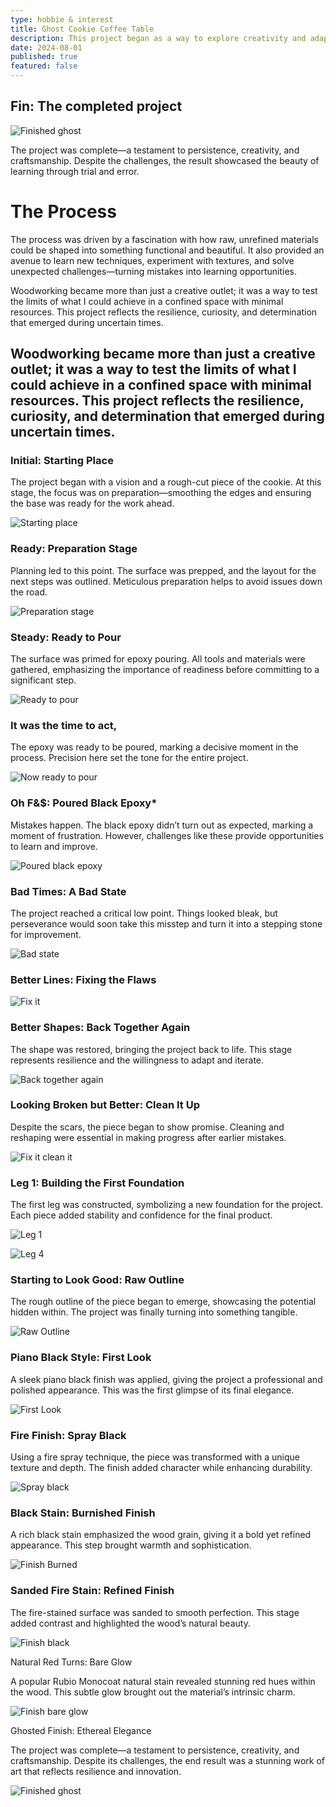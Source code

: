 ```yaml
---
type: hobbie & interest
title: Ghost Cookie Coffee Table
description: This project began as a way to explore creativity and adaptability during the constraints of the COVID-19 pandemic. With equipment available at home and a growing curiosity about working with materials like wood and epoxy, I saw an opportunity to transform downtime into a productive and rewarding experience.
date: 2024-08-01
published: true
featured: false
---
```


## Fin: The completed project
![Finished ghost](/woodworking/finish_7.png)

The project was complete—a testament to persistence, creativity, and craftsmanship. Despite the challenges, the result showcased the beauty of learning through trial and error.

# The Process

The process was driven by a fascination with how raw, unrefined materials could be shaped into something functional and beautiful. It also provided an avenue to learn new techniques, experiment with textures, and solve unexpected challenges—turning mistakes into learning opportunities.

Woodworking became more than just a creative outlet; it was a way to test the limits of what I could achieve in a confined space with minimal resources. This project reflects the resilience, curiosity, and determination that emerged during uncertain times.

## Woodworking became more than just a creative outlet; it was a way to test the limits of what I could achieve in a confined space with minimal resources. This project reflects the resilience, curiosity, and determination that emerged during uncertain times.

### Initial: Starting Place
The project began with a vision and a rough-cut piece of the cookie. At this stage, the focus was on preparation—smoothing the edges and ensuring the base was ready for the work ahead.

![Starting place](/woodworking/prep_0.png)

### Ready: Preparation Stage
Planning led to this point. The surface was prepped, and the layout for the next steps was outlined. Meticulous preparation helps to avoid issues down the road.

![Preparation stage](/woodworking/prep_1.png)

### Steady: Ready to Pour

The surface was primed for epoxy pouring. All tools and materials were gathered, emphasizing the importance of readiness before committing to a significant step.

![Ready to pour](/woodworking/prep_2.png)

### It was the time to act,

The epoxy was ready to be poured, marking a decisive moment in the process. Precision here set the tone for the entire project.

![Now ready to pour](/woodworking/prep_3.png)

### Oh F&$: Poured Black Epoxy*

Mistakes happen. The black epoxy didn’t turn out as expected, marking a moment of frustration. However, challenges like these provide opportunities to learn and improve.

![Poured black epoxy](/woodworking/prep_4.png)

### Bad Times: A Bad State

The project reached a critical low point. Things looked bleak, but perseverance would soon take this misstep and turn it into a stepping stone for improvement.

![Bad state](/woodworking/bad_0.png)

### Better Lines: Fixing the Flaws

![Fix it](/woodworking/bad_1.png)

### Better Shapes: Back Together Again

The shape was restored, bringing the project back to life. This stage represents resilience and the willingness to adapt and iterate.

![Back together again](/woodworking/bad_3.png)

### Looking Broken but Better: Clean It Up

Despite the scars, the piece began to show promise. Cleaning and reshaping were essential in making progress after earlier mistakes.

![Fix it clean it](/woodworking/bad_2.png)

### Leg 1: Building the First Foundation

The first leg was constructed, symbolizing a new foundation for the project. Each piece added stability and confidence for the final product.

![Leg 1](/woodworking/legs_1.png)

![Leg 4](/woodworking/legs_2.png)

### Starting to Look Good: Raw Outline

The rough outline of the piece began to emerge, showcasing the potential hidden within. The project was finally turning into something tangible.

![Raw Outline](/woodworking/finish_0.png)

### Piano Black Style: First Look

A sleek piano black finish was applied, giving the project a professional and polished appearance. This was the first glimpse of its final elegance.

![First Look](/woodworking/finish_1.png)

### Fire Finish: Spray Black

Using a fire spray technique, the piece was transformed with a unique texture and depth. The finish added character while enhancing durability.

![Spray black](/woodworking/finish_2.png)

### Black Stain: Burnished Finish

A rich black stain emphasized the wood grain, giving it a bold yet refined appearance. This step brought warmth and sophistication.

![Finish Burned](/woodworking/finish_3.png)

### Sanded Fire Stain: Refined Finish

The fire-stained surface was sanded to smooth perfection. This stage added contrast and highlighted the wood’s natural beauty.

![Finish black](/woodworking/finish_4.png)

Natural Red Turns: Bare Glow

A popular Rubio Monocoat natural stain revealed stunning red hues within the wood. This subtle glow brought out the material’s intrinsic charm.

![Finish bare glow](/woodworking/finish_5.png)

Ghosted Finish: Ethereal Elegance

The project was complete—a testament to persistence, creativity, and craftsmanship. Despite its challenges, the end result was a stunning work of art that reflects resilience and innovation.

![Finished ghost](/woodworking/finish_6.png)
